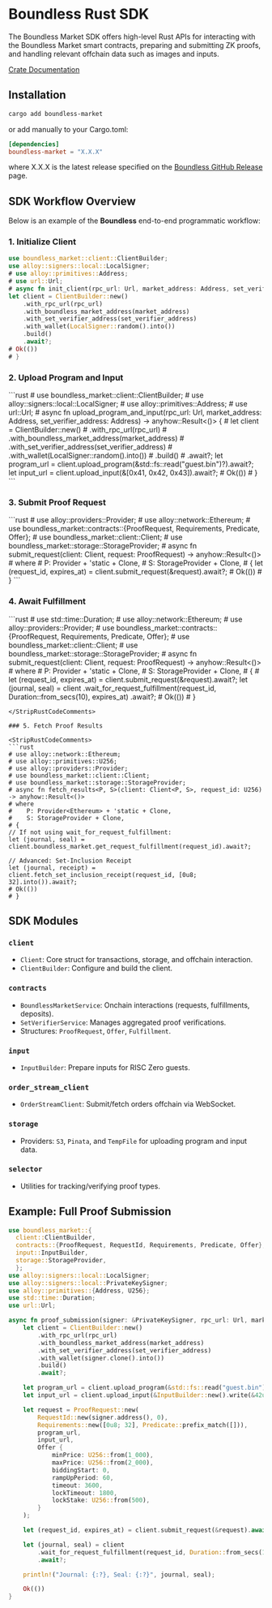 
# Boundless Rust SDK

The Boundless Market SDK offers high-level Rust APIs for interacting with the Boundless Market smart contracts, preparing and submitting ZK proofs, and handling relevant offchain data such as images and inputs.

[Crate Documentation](https://docs.rs/boundless-market/latest/boundless_market/#boundless-market-sdk)

## Installation

```sh
cargo add boundless-market
```

or add manually to your Cargo.toml:

```toml
[dependencies]
boundless-market = "X.X.X"
```
where X.X.X is the latest release specified on the [Boundless GitHub Release](https://github.com/boundless-xyz/boundless/releases) page.

## SDK Workflow Overview

Below is an example of the **Boundless** end-to-end programmatic workflow:

### 1. Initialize Client

```rust
use boundless_market::client::ClientBuilder;
use alloy::signers::local::LocalSigner;
# use alloy::primitives::Address;
# use url::Url;
# async fn init_client(rpc_url: Url, market_address: Address, set_verifier_address: Address) -> anyhow::Result<()> {
let client = ClientBuilder::new()
    .with_rpc_url(rpc_url)
    .with_boundless_market_address(market_address)
    .with_set_verifier_address(set_verifier_address)
    .with_wallet(LocalSigner::random().into())
    .build()
    .await?;
# Ok(())
# }
```

### 2. Upload Program and Input

<StripRustCodeComments>
```rust
# use boundless_market::client::ClientBuilder;
# use alloy::signers::local::LocalSigner;
# use alloy::primitives::Address;
# use url::Url;
# async fn upload_program_and_input(rpc_url: Url, market_address: Address, set_verifier_address: Address) -> anyhow::Result<()> {
# let client = ClientBuilder::new()
#    .with_rpc_url(rpc_url)
#    .with_boundless_market_address(market_address)
#    .with_set_verifier_address(set_verifier_address)
#    .with_wallet(LocalSigner::random().into())
#    .build()
#    .await?;
let program_url = client.upload_program(&std::fs::read("guest.bin")?).await?;
let input_url = client.upload_input(&[0x41, 0x42, 0x43]).await?;
# Ok(())
# }
```
</StripRustCodeComments>

### 3. Submit Proof Request

<StripRustCodeComments>
```rust
# use alloy::providers::Provider;
# use alloy::network::Ethereum;
# use boundless_market::contracts::{ProofRequest, Requirements, Predicate, Offer};
# use boundless_market::client::Client;
# use boundless_market::storage::StorageProvider;
# async fn submit_request<P, S>(client: Client<P, S>, request: ProofRequest) -> anyhow::Result<()>
# where
#    P: Provider<Ethereum> + 'static + Clone,
#    S: StorageProvider + Clone,
# {
let (request_id, expires_at) = client.submit_request(&request).await?;
# Ok(())
# }
```
</StripRustCodeComments>

### 4. Await Fulfillment

<StripRustCodeComments>
```rust
# use std::time::Duration;
# use alloy::network::Ethereum;
# use alloy::providers::Provider;
# use boundless_market::contracts::{ProofRequest, Requirements, Predicate, Offer};
# use boundless_market::client::Client;
# use boundless_market::storage::StorageProvider;
# async fn submit_request<P, S>(client: Client<P, S>, request: ProofRequest) -> anyhow::Result<()>
# where
#    P: Provider<Ethereum> + 'static + Clone,
#    S: StorageProvider + Clone,
# {
# let (request_id, expires_at) = client.submit_request(&request).await?;
let (journal, seal) = client
    .wait_for_request_fulfillment(request_id, Duration::from_secs(10), expires_at)
    .await?;
# Ok(())
# }

```
</StripRustCodeComments>

### 5. Fetch Proof Results

<StripRustCodeComments>
```rust
# use alloy::network::Ethereum;
# use alloy::primitives::U256;
# use alloy::providers::Provider;
# use boundless_market::client::Client;
# use boundless_market::storage::StorageProvider;
# async fn fetch_results<P, S>(client: Client<P, S>, request_id: U256) -> anyhow::Result<()>
# where
#    P: Provider<Ethereum> + 'static + Clone,
#    S: StorageProvider + Clone,
# {
// If not using wait_for_request_fulfillment:
let (journal, seal) = client.boundless_market.get_request_fulfillment(request_id).await?;

// Advanced: Set-Inclusion Receipt
let (journal, receipt) = client.fetch_set_inclusion_receipt(request_id, [0u8; 32].into()).await?;
# Ok(())
# }
```
</StripRustCodeComments>

## SDK Modules

### `client`
- `Client`: Core struct for transactions, storage, and offchain interaction.
- `ClientBuilder`: Configure and build the client.

### `contracts`
- `BoundlessMarketService`: Onchain interactions (requests, fulfillments, deposits).
- `SetVerifierService`: Manages aggregated proof verifications.
- Structures: `ProofRequest`, `Offer`, `Fulfillment`.

### `input`
- `InputBuilder`: Prepare inputs for RISC Zero guests.

### `order_stream_client`
- `OrderStreamClient`: Submit/fetch orders offchain via WebSocket.

### `storage`
- Providers: `S3`, `Pinata`, and `TempFile` for uploading program and input data.

### `selector`
- Utilities for tracking/verifying proof types.

## Example: Full Proof Submission

```rust
use boundless_market::{
  client::ClientBuilder,
  contracts::{ProofRequest, RequestId, Requirements, Predicate, Offer},
  input::InputBuilder,
  storage::StorageProvider,
  };
use alloy::signers::local::LocalSigner;
use alloy::signers::local::PrivateKeySigner;
use alloy::primitives::{Address, U256};
use std::time::Duration;
use url::Url;

async fn proof_submission(signer: &PrivateKeySigner, rpc_url: Url, market_address: Address, set_verifier_address: Address) -> anyhow::Result<()> {
    let client = ClientBuilder::new()
        .with_rpc_url(rpc_url)
        .with_boundless_market_address(market_address)
        .with_set_verifier_address(set_verifier_address)
        .with_wallet(signer.clone().into())
        .build()
        .await?;

    let program_url = client.upload_program(&std::fs::read("guest.bin")?).await?;
    let input_url = client.upload_input(&InputBuilder::new().write(&42u32)?.build_vec()?).await?;

    let request = ProofRequest::new(
        RequestId::new(signer.address(), 0),
        Requirements::new([0u8; 32], Predicate::prefix_match([])),
        program_url,
        input_url,
        Offer {
            minPrice: U256::from(1_000),
            maxPrice: U256::from(2_000),
            biddingStart: 0,
            rampUpPeriod: 60,
            timeout: 3600,
            lockTimeout: 1800,
            lockStake: U256::from(500),
        }
    );

    let (request_id, expires_at) = client.submit_request(&request).await?;

    let (journal, seal) = client
        .wait_for_request_fulfillment(request_id, Duration::from_secs(10), expires_at)
        .await?;

    println!("Journal: {:?}, Seal: {:?}", journal, seal);

    Ok(())
}
```

